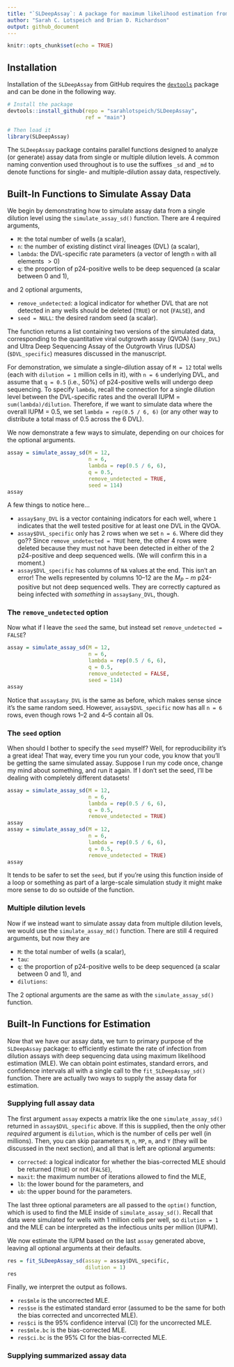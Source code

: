 ```yaml
---
title: "`SLDeepAssay`: A package for maximum likelihood estimation from serial dilution assays with partial deep sequencing"
author: "Sarah C. Lotspeich and Brian D. Richardson"
output: github_document
---
```


```r
knitr::opts_chunk$set(echo = TRUE)
```

## Installation 

Installation of the `SLDeepAssay` from GitHub requires the [`devtools`](https://www.r-project.org/nosvn/pandoc/devtools.html) package and can be done in the following way. 

```r
# Install the package
devtools::install_github(repo = "sarahlotspeich/SLDeepAssay", 
                         ref = "main")
```
```r
# Then load it
library(SLDeepAssay)
```

The `SLDeepAssay` package contains parallel functions designed to analyze (or generate) assay data from single or multiple dilution levels. A common naming convention used throughout is to use the suffixes `_sd` and `_md` to denote functions for single- and multiple-dilution assay data, respectively. 

## Built-In Functions to Simulate Assay Data

We begin by demonstrating how to simulate assay data from a single dilution level using the `simulate_assay_sd()` function. There are 4 required arguments, 
  
  -   `M`: the total number of wells (a scalar),
  -   `n`: the number of existing distinct viral lineages (DVL) (a scalar),  
  -   `lambda`: the DVL-specific rate parameters (a vector of length `n` with all elements $>0$)
  -   `q`: the proportion of p24-positive wells to be deep sequenced (a scalar between $0$ and $1$), 
  
and 2 optional arguments, 

  -   `remove_undetected`: a logical indicator for whether DVL that are not detected in any wells should be deleted (`TRUE`) or not (`FALSE`), and
  -   `seed = NULL`: the desired random seed (a scalar).

The function returns a list containing two versions of the simulated data, corresponding to the quantitative viral outgrowth assay (QVOA) (`$any_DVL`) and Ultra Deep Sequencing Assay of the Outgrowth Virus (UDSA) (`$DVL_specific`) measures discussed in the manuscript.  
  
For demonstration, we simulate a single-dilution assay of `M = 12` total wells (each with `dilution = 1` million cells in it), with `n = 6` underlying DVL, and assume that `q = 0.5` (i.e., 50\%) of p24-positive wells will undergo deep sequencing. To specify `lambda`, recall the connection for a single dilution level between the DVL-specific rates and the overall IUPM = `sum(lambda)/dilution`. Therefore, if we want to simulate data where the overall IUPM = 0.5, we set `lambda = rep(0.5 / 6, 6)` (or any other way to distribute a total mass of 0.5 across the 6 DVL). 

We now demonstrate a few ways to simulate, depending on our choices for the optional arguments. 

```r
assay = simulate_assay_sd(M = 12, 
                          n = 6, 
                          lambda = rep(0.5 / 6, 6), 
                          q = 0.5, 
                          remove_undetected = TRUE,
                          seed = 114)
assay
```

A few things to notice here... 

  -   `assay$any_DVL` is a vector containing indicators for each well, where `1` indicates that the well tested positive for at least one DVL in the QVOA. 
  -   `assay$DVL_specific` only has 2 rows when we set `n = 6`. Where did they go?? Since `remove_undetected = TRUE` here, the other 4 rows were deleted because they must not have been detected in either of the 2 p24-positive and deep sequenced wells. (We will confirm this in a moment.)
  -   `assay$DVL_specific` has columns of `NA` values at the end. This isn't an error! The wells represented by columns 10--12 are the $M_P - m$ p24-positive but not deep sequenced wells. They are correctly captured as being infected with *something* in `assay$any_DVL`, though.  

### The `remove_undetected` option

Now what if I leave the `seed` the same, but instead set `remove_undetected = FALSE`? 

```r
assay = simulate_assay_sd(M = 12, 
                          n = 6, 
                          lambda = rep(0.5 / 6, 6), 
                          q = 0.5, 
                          remove_undetected = FALSE,
                          seed = 114)
assay
```

Notice that `assay$any_DVL` is the same as before, which makes sense since it's the same random seed. However, `assay$DVL_specific` now has all `n = 6` rows, even though rows 1--2 and 4--5 contain all 0s. 

### The `seed` option

When should I bother to specify the `seed` myself? Well, for reproducibility it's a great idea! That way, every time you run your code, you know that you'll be getting the same simulated assay. Suppose I run my code once, change my mind about something, and run it again. If I don't set the seed, I'll be dealing with completely different datasets!

```r
assay = simulate_assay_sd(M = 12, 
                          n = 6, 
                          lambda = rep(0.5 / 6, 6), 
                          q = 0.5, 
                          remove_undetected = TRUE)
assay
assay = simulate_assay_sd(M = 12, 
                          n = 6, 
                          lambda = rep(0.5 / 6, 6), 
                          q = 0.5, 
                          remove_undetected = TRUE)
assay
```

It tends to be safer to set the `seed`, but if you're using this function inside of a loop or something as part of a large-scale simulation study it might make more sense to do so outside of the function. 


### Multiple dilution levels

Now if we instead want to simulate assay data from multiple dilution levels, we would use the `simulate_assay_md()` function. There are still 4 required arguments, but now they are 
  
  -   `M`: the total number of wells (a scalar),
  -   `tau`: 
  -   `q`: the proportion of p24-positive wells to be deep sequenced (a scalar between $0$ and $1$), and 
  -   `dilutions`:  
  
The 2 optional arguments are the same as with the `simulate_assay_sd()` function. 

## Built-In Functions for Estimation 

Now that we have our assay data, we turn to primary purpose of the `SLDeepAssay` package: to efficiently estimate the rate of infection from dilution assays with deep sequencing data using maximum likelihood estimation (MLE). We can obtain point estimates, standard errors, and confidence intervals all with a single call to the `fit_SLDeepAssay_sd()` function. There are actually two ways to supply the assay data for estimation. 

### Supplying full assay data 

The first argument `assay` expects a matrix like the one `simulate_assay_sd()` returned in `assay$DVL_specific` above. If this is supplied, then the only other *required* argument is `dilution`, which is the number of cells per well (in millions). Then, you can skip parameters `M`, `n`, `MP`, `m`, and `Y` (they will be discussed in the next section), and all that is left are optional arguments: 

  -   `corrected`: a logical indicator for whether the bias-corrected MLE should be returned (`TRUE`) or not (`FALSE`),
  -   `maxit`: the maximum number of iterations allowed to find the MLE,
  -   `lb`: the lower bound for the parameters, and
  -   `ub`: the upper bound for the parameters. 
  
The last three optional parameters are all passed to the `optim()` function, which is used to find the MLE inside of `simulate_assay_sd()`. Recall that data were simulated for wells with 1 million cells per well, so `dilution = 1` and the MLE can be interpreted as the infectious units per million (IUPM).

We now estimate the IUPM based on the last `assay` generated above, leaving all optional arguments at their defaults.

```r
res = fit_SLDeepAssay_sd(assay = assay$DVL_specific, 
                         dilution = 1)
res
```

Finally, we interpret the output as follows. 

  -   `res$mle` is the uncorrected MLE. 
  -   `res$se` is the estimated standard error (assumed to be the same for both the bias corrected and uncorrected MLE). 
  -   `res$ci` is the 95\% confidence interval (CI) for the uncorrected MLE. 
  -   `res$mle.bc` is the bias-corrected MLE. 
  -   `res$ci.bc` is the 95\% CI for the bias-corrected MLE. 

### Supplying summarized assay data
